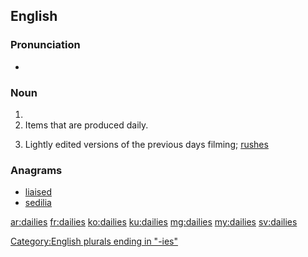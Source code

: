 ==English==

===Pronunciation===
* {{a|UK}} {{IPA|/ˈdeɪliːz/}}

===Noun===
{{head|en|plural}}

# {{plural of|daily|lang=en|nocat=1}}
# Items that are produced daily.
# {{context|cinematography|lang=en}} Lightly edited versions of the previous days filming; [[rushes]]

===Anagrams===
* [[liaised#English|liaised]]
* [[sedilia#English|sedilia]]

[[Category:English plurals ending in "-ies"]]

[[ar:dailies]]
[[fr:dailies]]
[[ko:dailies]]
[[ku:dailies]]
[[mg:dailies]]
[[my:dailies]]
[[sv:dailies]]